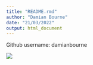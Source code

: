 ```yaml
---
title: "README.rmd"
author: "Damian Bourne"
date: "21/03/2022"
output: html_document
---
```

Github username: damianbourne

![](BIOL812_Flowchart.png)